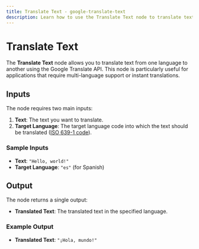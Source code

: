 ```yaml
---
title: Translate Text - google-translate-text
description: Learn how to use the Translate Text node to translate text to a specified language using the Google Translate API.
---
```



# Translate Text
The **Translate Text** node allows you to translate text from one language to another using the Google Translate API. This node is particularly useful for applications that require multi-language support or instant translations.

<Node id="@buildship/google-translate-text" version="1.2.0" />

## Inputs
The node requires two main inputs:
1. **Text**: The text you want to translate.
2. **Target Language**: The target language code into which the text should be translated ([ISO 639-1 code](https://en.wikipedia.org/wiki/List_of_ISO_639-1_codes)).

### Sample Inputs
- **Text**: `"Hello, world!"`
- **Target Language**: `"es"` (for Spanish)

## Output
The node returns a single output:
- **Translated Text**: The translated text in the specified language.

### Example Output
- **Translated Text**: `"¡Hola, mundo!"`
